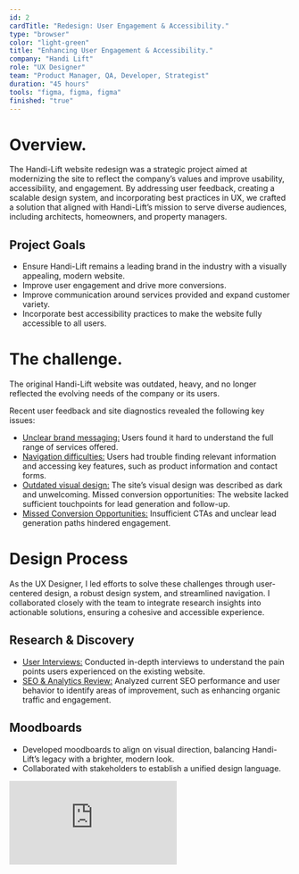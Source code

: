 ```yaml
---
id: 2
cardTitle: "Redesign: User Engagement & Accessibility."
type: "browser"
color: "light-green"
title: "Enhancing User Engagement & Accessibility."
company: "Handi Lift"
role: "UX Designer"
team: "Product Manager, QA, Developer, Strategist"
duration: "45 hours"
tools: "figma, figma, figma"
finished: "true"
---
```


<FullWidthImage
  src="/images/handilift-main.png"
  alt="Element Bolt Dashboard Interface"
/>

# Overview.

The Handi-Lift website redesign was a strategic project aimed at modernizing the site to reflect the company’s values and improve usability, accessibility, and engagement. By addressing user feedback, creating a scalable design system, and incorporating best practices in UX, we crafted a solution that aligned with Handi-Lift’s mission to serve diverse audiences, including architects, homeowners, and property managers.

## Project Goals

- Ensure Handi-Lift remains a leading brand in the industry with a visually appealing, modern website.
- Improve user engagement and drive more conversions.
- Improve communication around services provided and expand customer variety.
- Incorporate best accessibility practices to make the website fully accessible to all users.

# The challenge.

The original Handi-Lift website was outdated, heavy, and no longer reflected the evolving needs of the company or its users. 

Recent user feedback and site diagnostics revealed the following key issues:

- <u>Unclear brand messaging:</u> Users found it hard to understand the full range
  of services offered.
- <u>Navigation difficulties:</u> Users had trouble finding relevant information
  and accessing key features, such as product information and contact forms.
- <u>Outdated visual design:</u> The site’s visual design was described as dark and
  unwelcoming. Missed conversion opportunities: The website lacked sufficient touchpoints
  for lead generation and follow-up.
- <u>Missed Conversion Opportunities:</u> Insufficient CTAs and unclear lead generation paths hindered engagement.


<FullWidthImage
  src="/images/handilift-userfeedback.png"
  alt="Element Bolt Dashboard Interface"
/>

# Design Process

As the UX Designer, I led efforts to solve these challenges through user-centered design, a robust design system, and streamlined navigation. I collaborated closely with the team to integrate research insights into actionable solutions, ensuring a cohesive and accessible experience.

## Research & Discovery

- <u>User Interviews:</u> Conducted in-depth interviews to understand the pain points
  users experienced on the existing website.
- <u>SEO & Analytics Review:</u> Analyzed current SEO performance and user behavior
  to identify areas of improvement, such as enhancing organic traffic and engagement.

## Moodboards

- Developed moodboards to align on visual direction, balancing Handi-Lift’s legacy with a brighter, modern look.
- Collaborated with stakeholders to establish a unified design language.

<div style={{ marginTop: '20px', position: 'relative', width: '100%', maxWidth: '1100px', paddingTop: '56.25%', borderRadius: '10px', overflow: 'hidden', marginLeft: 'auto', marginRight: 'auto' }}>
  <iframe 
    src="https://embed.figma.com/design/h2uduBPcH39Tdkii7Pud9v/Enric-UX-%2F-Product-Design?node-id=766-23489&embed-host=share"
    style={{ position: 'absolute', top: 0, left: 0, width: '100%', height: '100%', borderRadius: '10px' }}
    frameBorder="0"
    allowFullScreen
  />
</div>

## Design System Creation

Developed a comprehensive design system that included:

- Detailed documentation outlining guidelines for typography, color schemes, spacing, and layout structures.
- Reusable UI components to ensure scalability and reduce the cost of future design work.
- Consistent visual design elements to maintain brand identity across all touchpoints.
- Design tokens to streamline the development process and ensure brand consistency in both design and code implementation.
- The design system ensured consistent UI across all pages and components, creating a cohesive experience for users and developers.

<div style={{ marginTop: '20px', position: 'relative', width: '100%', maxWidth: '1100px', paddingTop: '56.25%', borderRadius: '10px', overflow: 'hidden', marginLeft: 'auto', marginRight: 'auto' }}>
  <iframe 
    src="https://embed.figma.com/design/h2uduBPcH39Tdkii7Pud9v/Enric-UX-%2F-Product-Design?node-id=766-23490&embed-host=share"
    style={{ position: 'absolute', top: 0, left: 0, width: '100%', height: '100%', borderRadius: '10px' }}
    frameBorder="0"
    allowFullScreen
  />
</div>

## Content Structure & Navigation

- Redesigned the navigation to simplify user flow, including a clear top menu and tailored pages for architects and business owners.
- Reorganized content to improve communication of services, emphasizing new audiences like property managers.

<div style={{ marginTop: '20px', position: 'relative', width: '100%', maxWidth: '1100px', paddingTop: '56.25%', borderRadius: '10px', overflow: 'hidden', marginLeft: 'auto', marginRight: 'auto' }}>
  <iframe 
    src="https://embed.figma.com/design/h2uduBPcH39Tdkii7Pud9v/Enric-UX-%2F-Product-Design?node-id=766-23491&embed-host=share"
    style={{ position: 'absolute', top: 0, left: 0, width: '100%', height: '100%', borderRadius: '10px' }}
    frameBorder="0"
    allowFullScreen
  />
</div>

## Visual Design

- Crafted a bright, welcoming aesthetic, incorporating modern elements while honoring Handi-Lift’s 50-year heritage.
- Designed vector-based product visuals to replace outdated photography, improving comprehension of product offerings.
- Integrated visuals into key pages, such as the Home Page and Product Pages, to enhance user engagement.

<div style={{ marginTop: '20px', position: 'relative', width: '100%', maxWidth: '1100px', paddingTop: '56.25%', borderRadius: '10px', overflow: 'hidden', marginLeft: 'auto', marginRight: 'auto' }}>
  <iframe 
    src="https://embed.figma.com/design/h2uduBPcH39Tdkii7Pud9v/Enric-UX-%2F-Product-Design?node-id=766-23492&embed-host=share"
    style={{ position: 'absolute', top: 0, left: 0, width: '100%', height: '100%', borderRadius: '10px' }}
    frameBorder="0"
    allowFullScreen
  />
</div>

# Collaboration & Handoff.

Collaboration with the team was key to the success of this project:

- <u>Workshops & Brainstorming</u>: Facilitated sessions with the Handi-Lift team to refine concepts and align on the design vision.
- <u>Prototypes & Iteration</u>: Shared interactive Figma prototypes for stakeholder feedback, iterating based on input.
- <u>Figma Handoff</u>: Delivered annotated high-fidelity designs, ensuring seamless communication with developers through design tokens and documentation.

# The Final Product.

The final result was a fully modernized website that reflects Handi-Lift’s values, improves user engagement, and provides a clear path to conversions.

Key features include:

- <u>Improved navigation:</u> Simplified user flow with easy access to important
  information for architects, homeowners, and business owners.
- <u>Optimized for conversions:</u> Clear call-to-action buttons and optimized contact
  forms to capture leads and drive follow-ups.
- <u>New product visuals:</u> Simplified vector graphics of products, replacing outdated
  photography and improving product understanding.

<ThreeColumnImages
  images={[
    {
      src: "/images/handilift-mobile1.png",
      alt: "Search interface",
    },
    {
      src: "/images/handilift-mobile2.png",
      alt: "Chat interface",
    },
    {
      src: "/images/handilift-mobile3.png",
      alt: "Control cards",
    },
  ]}
/>

<ThreeColumnImages
  images={[
    {
      src: "/images/handilift-mobile4.png",
      alt: "Search interface",
    },
    {
      src: "/images/handilift-mobile5.png",
      alt: "Chat interface",
    },
    {
      src: "/images/handilift-mobile6.png",
      alt: "Control cards",
    },
  ]}
/>
<Caption>Lorem ipsum dolor sit amet, consectetur adipiscing.</Caption>
  
# Results & Impact.

Increase in engagement: Enhanced user experience and a brighter, more modern look led to an increase in time spent on the site and reduced bounce rates.

- <u>Improved SEO:</u> The redesigned content structure and optimized pages helped
  improve organic search traffic and increased the visibility of Handi-Lift’s services.
- <u>Better conversion rates:</u> The inclusion of clear CTAs and better-organized
  contact forms resulted in higher conversion opportunities, with more users submitting
  forms and requests for information.

# Reflection & Lessons Learned.

This project highlighted the importance of balancing brand heritage with modern design trends. By focusing on user feedback and applying the UX design thinking process, I was able to craft a design that not only improved the overall user experience but also enhanced Handi-Lift’s brand presence in a competitive industry. Moving forward, I would continue to emphasize the role of SEO and content structure in improving website performance.